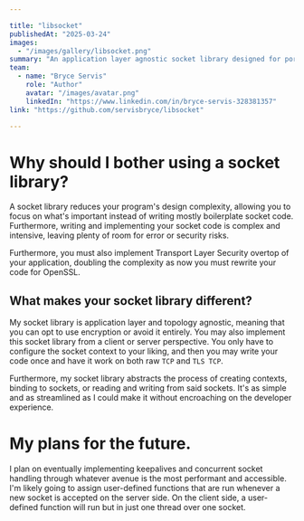 ```yaml
---

title: "libsocket"
publishedAt: "2025-03-24"
images:
  - "/images/gallery/libsocket.png"
summary: "An application layer agnostic socket library designed for portability and performance."
team:
  - name: "Bryce Servis"
    role: "Author"
    avatar: "/images/avatar.png"
    linkedIn: "https://www.linkedin.com/in/bryce-servis-328381357"
link: "https://github.com/servisbryce/libsocket"

---
```


# Why should I bother using a socket library?
A socket library reduces your program's design complexity, allowing you to focus on what's important instead of writing mostly boilerplate socket code. Furthermore, writing and implementing your socket code is complex and intensive, leaving plenty of room for error or security risks.

Furthermore, you must also implement Transport Layer Security overtop of your application, doubling the complexity as now you must rewrite your code for OpenSSL.

## What makes your socket library different?
My socket library is application layer and topology agnostic, meaning that you can opt to use encryption or avoid it entirely. You may also implement this socket library from a client or server perspective. You only have to configure the socket context to your liking, and then you may write your code once and have it work on both raw ```TCP``` and ```TLS TCP```.

Furthermore, my socket library abstracts the process of creating contexts, binding to sockets, or reading and writing from said sockets. It's as simple and as streamlined as I could make it without encroaching on the developer experience.

# My plans for the future.
I plan on eventually implementing keepalives and concurrent socket handling through whatever avenue is the most performant and accessible. I'm likely going to assign user-defined functions that are run whenever a new socket is accepted on the server side. On the client side, a user-defined function will run but in just one thread over one socket.